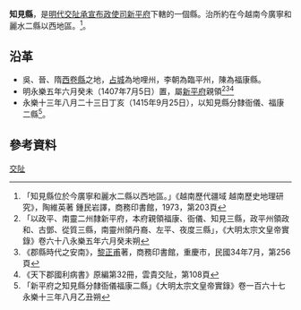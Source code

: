 '''知見縣'''，是[[明代|明代]][[交阯承宣布政使司|交阯承宣布政使司]][[新平府|新平府]]下轄的一個縣。治所約在今越南今廣寧和麗水二縣以西地區。<ref>「知見縣位於今廣寧和麗水二縣以西地區。」《越南歷代疆域 越南歷史地理研究》，陶維英著 鍾民岩譯，商務印書館，1973，第203頁</ref>。
== 沿革 ==
* 吳、晉、隋[[西卷縣|西卷縣]]之地，[[占城|占城]]為地哩州，李朝為臨平州，陳為福康縣。
* 明永樂五年六月癸未（1407年7月5日）置，屬[[新平府|新平府]]親領<ref>「以政平、南靈二州隸新平府，本府親領福康、衙儀、知見三縣，政平州領政和、古鄧、從質三縣，南靈州領丹裔、左平、夜度三縣」，《大明太宗文皇帝實錄》卷六十八永樂五年六月癸未朔</ref><ref>《郡縣時代之安南》，[[黎正甫|黎正甫]]著，商務印書館，重慶市，民國34年7月，第256頁</ref><ref>《天下郡國利病書》原編第32冊，雲貴交阯，第108頁</ref>
* 永樂十三年八月二十三日丁亥（1415年9月25日），以知見縣分隸衙儀、福康二縣<ref>「新平府之知見縣分隸衙儀福康二縣」《大明太宗文皇帝實錄》卷一百六十七永樂十三年八月乙丑朔</ref>。

== 參考資料 ==
{{reflist}}
{{交阯承宣布政使司行政區劃}}
[[Category:明朝縣份|交阯]]